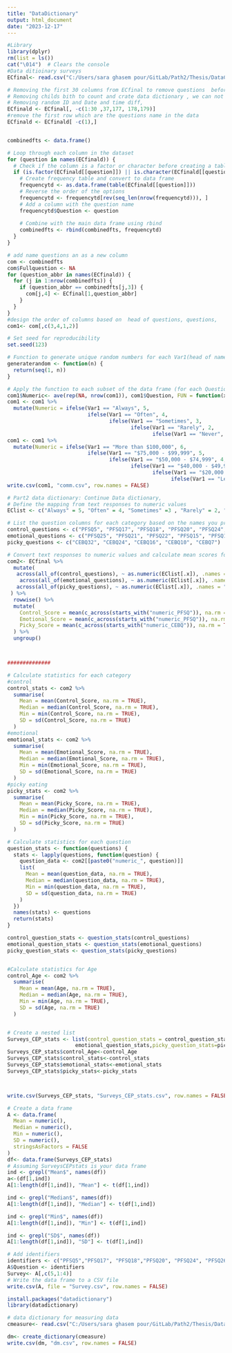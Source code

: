 ```yaml
---
title: "DataDictionary"
output: html_document
date: "2023-12-17"
---
```

```r
#Library
library(dplyr)
rm(list = ls())
cat("\014")  # Clears the console
#Data ditioinary surveys
ECfinal<- read.csv("C:/Users/sara ghasem pour/GitLab/Path2/Thesis/DataCleaning/ECfinal.csv")
```




```r

# Removing the first 30 columns from ECfinal to remove questions  before starting the survey questions ,
# Removing childs bith to count and crate data dictionary , we can not use insertion type data(Such as date, and Birth date in our survey)
# Removing random ID and Date and time diff,
ECfinald <- ECfinal[, -c(1:30 ,37,177, 178,179)]
#remove the first row which are the questions name in the data 
ECfinald <- ECfinald[ -c(1),]


combinedfts <- data.frame()

# Loop through each column in the dataset
for (question in names(ECfinald)) {
  # Check if the column is a factor or character before creating a table
  if (is.factor(ECfinald[[question]]) || is.character(ECfinald[[question]])) {
    # Create frequency table and convert to data frame
    frequencytd <- as.data.frame(table(ECfinald[[question]]))
    # Reverse the order of the options
    frequencytd <- frequencytd[rev(seq_len(nrow(frequencytd))), ]
    # Add a column with the question name
    frequencytd$Question <- question
    
    # Combine with the main data frame using rbind
    combinedfts <- rbind(combinedfts, frequencytd)
  }
}

# add name questions an as a new column
com <- combinedfts
com$Fullquestion <- NA
for (question_abbr in names(ECfinald)) {
  for (j in 1:nrow(combinedfts)) {
    if (question_abbr == combinedfts[j,3]) {
      com[j,4] <- ECfinal[1,question_abbr]
    }
  }
}
#design the order of columns based on  head of questions, questions, 
com1<- com[,c(3,4,1,2)]

# Set seed for reproducibility
set.seed(123)  

# Function to generate unique random numbers for each Var1(head of name questions) within a Question
generaterandom <- function(n) {
  return(seq(1, n))
}

# Apply the function to each subset of the data frame (for each Question)
com1$Numeric<- ave(rep(NA, nrow(com1)), com1$Question, FUN = function(x) generaterandom(length(x)))
com1 <- com1 %>%
  mutate(Numeric = ifelse(Var1 == "Always", 5,
                          ifelse(Var1 == "Often", 4,
                                 ifelse(Var1 == "Sometimes", 3,
                                        ifelse(Var1 == "Rarely", 2,
                                               ifelse(Var1 == "Never", 1, Numeric))))))
com1 <- com1 %>%
  mutate(Numeric = ifelse(Var1 == "More than $100,000", 6,
                          ifelse(Var1 == "$75,000 - $99,999", 5,
                                 ifelse(Var1 == "$50,000 - $74,999", 4,
                                        ifelse(Var1 == "$40,000 - $49,999", 3,
                                               ifelse(Var1 == "$20,000 - $39,999", 2,
                                                     ifelse(Var1 == "Less than $20,000", 1,Numeric)))))))
write.csv(com1, "comm.csv", row.names = FALSE)
```


```r
# Part2 data dictionary: Continue Data dictionary,
# Define the mapping from text responses to numeric values
EClist <- c("Always" = 5, "Often" = 4, "Sometimes" =3 , "Rarely" = 2, "Never" = 1 )

# List the question columns for each category based on the names you provided
control_questions <- c("PFSQ5", "PFSQ17", "PFSQ18", "PFSQ20", "PFSQ24", "PFSQ26")
emotional_questions <- c("PFSQ25", "PFSQ21", "PFSQ22", "PFSQ15", "PFSQ13", "PFSQ2")
picky_questions <- c("CEBQ32", "CEBQ24", "CEBQ16", "CEBQ10", "CEBQ7")

# Convert text responses to numeric values and calculate mean scores for control, emotional eating, and picky eating
com2<- ECfinal %>%
  mutate(
   across(all_of(control_questions), ~ as.numeric(EClist[.x]), .names = "numeric_{.col}"),
    across(all_of(emotional_questions), ~ as.numeric(EClist[.x]), .names = "numeric_{.col}"),
   across(all_of(picky_questions), ~ as.numeric(EClist[.x]), .names = "numeric_{.col}")
 ) %>%
  rowwise() %>%
  mutate(
    Control_Score = mean(c_across(starts_with("numeric_PFSQ")), na.rm = TRUE),
    Emotional_Score = mean(c_across(starts_with("numeric_PFSQ")), na.rm = TRUE),
    Picky_Score = mean(c_across(starts_with("numeric_CEBQ")), na.rm = TRUE)
  ) %>%
  ungroup()



##############

# Calculate statistics for each category
#control
control_stats <- com2 %>%
  summarise(
    Mean = mean(Control_Score, na.rm = TRUE),
    Median = median(Control_Score, na.rm = TRUE),
    Min = min(Control_Score, na.rm = TRUE),
    SD = sd(Control_Score, na.rm = TRUE)
  )
#emotional
emotional_stats <- com2 %>%
  summarise(
    Mean = mean(Emotional_Score, na.rm = TRUE),
    Median = median(Emotional_Score, na.rm = TRUE),
    Min = min(Emotional_Score, na.rm = TRUE),
    SD = sd(Emotional_Score, na.rm = TRUE)
  )
#picky eating
picky_stats <- com2 %>%
  summarise(
    Mean = mean(Picky_Score, na.rm = TRUE),
    Median = median(Picky_Score, na.rm = TRUE),
    Min = min(Picky_Score, na.rm = TRUE),
    SD = sd(Picky_Score, na.rm = TRUE)
  )

# Calculate statistics for each question
question_stats <- function(questions) {
  stats <- lapply(questions, function(question) {
    question_data <- com2[[paste0("numeric_", question)]]
    list(
      Mean = mean(question_data, na.rm = TRUE),
      Median = median(question_data, na.rm = TRUE),
      Min = min(question_data, na.rm = TRUE),
      SD = sd(question_data, na.rm = TRUE)
    )
  })
  names(stats) <- questions
  return(stats)
}

control_question_stats <- question_stats(control_questions)
emotional_question_stats <- question_stats(emotional_questions)
picky_question_stats <- question_stats(picky_questions)


#Calculate statistics for Age
control_Age <- com2 %>%
  summarise(
    Mean = mean(Age, na.rm = TRUE),
    Median = median(Age, na.rm = TRUE),
    Min = min(Age, na.rm = TRUE),
    SD = sd(Age, na.rm = TRUE)
  )


# Create a nested list
Surveys_CEP_stats <- list(control_question_stats = control_question_stats, emotional_question_stats=
                      emotional_question_stats,picky_question_stats=picky_question_stats)
Surveys_CEP_stats$control_Age<-control_Age
Surveys_CEP_stats$control_stats<-control_stats
Surveys_CEP_stats$emotional_stats<-emotional_stats
Surveys_CEP_stats$picky_stats<-picky_stats



write.csv(Surveys_CEP_stats, "Surveys_CEP_stats.csv", row.names = FALSE)


```

```r
# Create a data frame
A <- data.frame(
  Mean = numeric(),
  Median = numeric(),
  Min = numeric(),
  SD = numeric(),
  stringsAsFactors = FALSE
)
df<- data.frame(Surveys_CEP_stats)
# Assuming SurveysCEPstats is your data frame
ind <- grepl("Mean$", names(df))
a<-(df[1,ind])
A[1:length(df[1,ind]), "Mean"] <- t(df[1,ind])

ind <- grepl("Median$", names(df))
A[1:length(df[1,ind]), "Median"] <- t(df[1,ind])

ind <- grepl("Min$", names(df))
A[1:length(df[1,ind]), "Min"] <- t(df[1,ind])

ind <- grepl("SD$", names(df))
A[1:length(df[1,ind]), "SD"] <- t(df[1,ind])

# Add identifiers
identifiers <- c("PFSQ5","PFSQ17", "PFSQ18","PFSQ20", "PFSQ24", "PFSQ26", "PFSQ25",  "PFSQ21",  "PFSQ22", "PFSQ15", "PFSQ13","PFSQ2","CEBQ32","CEBQ24","CEBQ16","CEBQ10","CEBQ7","control_Age","control_stats","emotional_stats","picky_stats")
A$Question <- identifiers
Survey<- A[,c(5,1:4)]
# Write the data frame to a CSV file
write.csv(A, file = "Survey.csv", row.names = FALSE)
```

```r
install.packages("datadictionary")
library(datadictionary)

```


```r
# data dictionary for measuring data
cmeasure<- read.csv("C:/Users/sara ghasem pour/GitLab/Path2/Thesis/DataCleaning/cmeasure.csv")

dm<- create_dictionary(cmeasure)
write.csv(dm, "dm.csv", row.names = FALSE)
```

